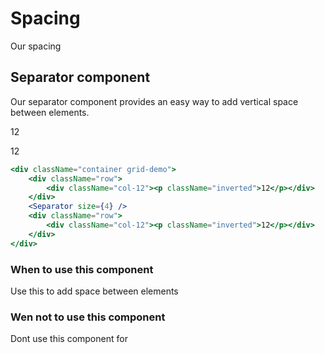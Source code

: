 

<Meta title="Components/Layout/Spacing" />

# Spacing

Our spacing

## Separator component

Our separator component provides an easy way to add vertical space between elements.

<div className="container grid-demo">
    <div className="row">
        <div className="col-12"><p className="inverted">12</p></div>
    </div>
    <Separator size={4} />
    <div className="row">
        <div className="col-12"><p className="inverted">12</p></div>
    </div>
</div>

```jsx
<div className="container grid-demo">
    <div className="row">
        <div className="col-12"><p className="inverted">12</p></div>
    </div>
    <Separator size={4} />
    <div className="row">
        <div className="col-12"><p className="inverted">12</p></div>
    </div>
</div>
```

<Spacer size={1} />

### When to use this component

Use this to add space between elements

### Wen not to use this component

Dont use this component for
